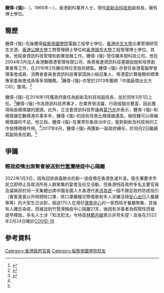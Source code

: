 {{noteTA
|1=zh-hans:伟强;zh-hant:偉强
}}
{{Infobox officeholder
| honorific-prefix = [[博士|Dr]]
|name = 鍾偉-{强}-
|native_name = David Chung Wai-keung
| honorific-suffix = [[太平紳士|JP]]
|image =
|office = {{HKSAR}}<br/>第1任[[創新及科技局|創新及科技局]]副局長
| term_start1= 2016年3月1日
| term_end1= 2017年6月30日
| term_start= 2017年8月2日
| 1blankname = 局長
| 1namedata = [[楊偉雄|楊偉雄]]{{to}}[[薛永恒|薛永恒]]
| 1blankname1 = 局長
| 1namedata1 = [[楊偉雄|楊偉雄]]
| predecessor1 = (首任)
| successor = 
|birth_date = {{birth year and age|1966}}
|birth_place = {{HKG-1959}}
|nationality = {{CNHK}}
| educate =
{{flagicon|HK}} [[香港中文大學|香港中文大學]]企業管理研究生文憑<br/> {{flagicon|GBR}} [[倫敦帝國學院|倫敦帝國學院]]電腦工程學士<br/> {{flagicon|HK}} [[香港公開大學|香港公開大學]]工商管理碩士<br/> {{flagicon|HK}} [[香港城市大學|香港城市大學]]工程管理博士
}}
'''鍾偉-{强}-'''{{JP}}（{{lang-en|David Chung Wai-keung}}，1966年－），香港創科業界人士，現任[[創新及科技局|創新及科技局]]副局長，擁有博士學位。

== 簡歷 ==
鍾偉-{强}-先後獲得[[倫敦帝國學院|倫敦帝國學院]]電腦工程學士學位、[[香港中文大學|香港中文大學]]企業管理研究生文憑、[[香港公開大學|香港公開大學]]工商管理碩士學位和[[香港城市大學|香港城市大學]]工程管理博士學位。其後，他投身資訊科技管理和創業發展工作。鍾偉-{强}-曾任職多間科技公司。他在2004年3月加入香港數碼港管理有限公司，負責推進資訊科技基礎設施和培育創業者等工作，在2016年2月離任時位至技術總監。鍾偉-{强}-亦曾任香港電腦學會理事會成員、消費者委員會資訊科技專家諮詢小組召集人、粵港雲計算服務和標準專家委員會成員等多項職務。<ref name="#1">{{Cite news|url=http://www.info.gov.hk/gia/general/201708/01/P2017080100677.htm|title=委任副局長及政治助理|date=2017-08-01|work=香港政府|access-date=2017-08-01|archive-url=https://web.archive.org/web/20170801170617/http://www.info.gov.hk/gia/general/201708/01/P2017080100677.htm|archive-date=2017-08-01|dead-url=yes}}</ref>鍾偉-{强}-亦曾於2013年獲頒「中國最傑出五大CIO」獎項。<ref name="HK01">{{Cite news|url=https://www.hk01.com/%E6%B8%AF%E8%81%9E/4883/-%E5%89%B5%E7%A7%91%E5%B1%80%E5%9F%8B%E7%8F%AD-%E8%AD%A6%E9%9A%8A%E9%AB%98%E5%B1%A4%E8%87%A8%E9%96%80%E6%94%BE%E6%A3%84%E5%81%9A%E5%89%AF%E5%B1%80-%E6%A5%8A%E5%81%89%E9%9B%84%E8%88%8A%E9%83%A8%E9%A0%82%E4%B8%8A|title=【創科局埋班】警隊高層臨門放棄做副局 楊偉雄舊部頂上|date=2016-01-29|work=香港01|accessdate=2017-08-01|archive-date=2016-07-07|archive-url=https://web.archive.org/web/20160707102340/http://www.hk01.com/%E6%B8%AF%E8%81%9E/4883/-%E5%89%B5%E7%A7%91%E5%B1%80%E5%9F%8B%E7%8F%AD-%E8%AD%A6%E9%9A%8A%E9%AB%98%E5%B1%A4%E8%87%A8%E9%96%80%E6%94%BE%E6%A3%84%E5%81%9A%E5%89%AF%E5%B1%80-%E6%A5%8A%E5%81%89%E9%9B%84%E8%88%8A%E9%83%A8%E9%A0%82%E4%B8%8A|dead-url=no}}</ref>

鍾偉-{强}-在2016年1月獲政府委任為創新及科技局副局長，並於同年3月1日上任。<ref>{{cite web|url=http://www.info.gov.hk/gia/general/201601/29/P201601290451.htm|title=副局長及政治助理委出|work=香港政府|date=2016-01-29|access-date=2016-08-29|archive-date=2020-04-29|archive-url=https://web.archive.org/web/20200429073152/https://www.info.gov.hk/gia/general/201601/29/P201601290451.htm|dead-url=no}}</ref>鍾偉-{强}-作為資訊科技界專才，在業界很活躍，行政經驗亦豐富，因此獲得局長楊偉雄的邀請。此外，立法會資訊科技界議員[[莫乃光|莫乃光]]亦表示，鍾偉-{强}-和楊偉雄在數碼港共事多年，鍾偉-{强}-的技術背景比楊偉雄還高，相信鍾可以填補楊偉雄的不足。他又指，鍾偉-{强}-在業界形象政治中立，能對創新及科技局的工作發揮積極作用。<ref name="HK01" />2017年8月，鍾偉-{强}-再獲新一屆政府續任，於同月2日繼續其副局長任期。<ref name="#1"/>

==爭議==
===輕視疫情出席聚會被送到[[竹篙灣|竹篙灣]]檢疫中心隔離===
2022年1月3日，因為冠狀病毒肺炎的新一波疫情在香港急速升溫，衛生署要求市民立即停止及取消所有人群聚集的宴會及社交活動，但香港特區政府多名主要官員及議員卻於同一天集體出席中國全國人大香港代表[[洪為民|洪為民]]一個不跟足政府防疫指引（賓客進食以外時間除口罩、除口罩離檯交際唱歌和多人涉嫌沒掃[[安心出行|安心出行]]入餐廳等等）的大型生日派對，超過170人在灣仔[[灣景中心|灣景中心]]的一家西班牙餐廳聚集，其後有人確診染疫，而被送到竹篙灣檢疫中心隔離21天，後因有涉事者為假陽性而被提早釋放。多名人士涉「知法犯法」令特首[[林鄭月娥|林鄭月娥]]表示非常失望！及後在2022年2月24日確診[[2019冠状病毒病|COVID-19]]

== 參考資料 ==
{{reflist}}

{{start box}}
{{s-off}}
{{s-new|first}}
{{s-title|[[創新及科技局|創新及科技局]]副局長|2016年－}}
{{s-inc}}
{{end box}}
{{DEFAULTSORT:Chung}}
[[Category:香港政府官員|Category:香港政府官員]]
[[Category:倫敦帝國學院校友|Category:倫敦帝國學院校友]]